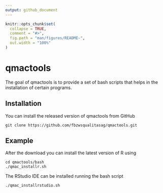 ```yaml
---
output: github_document
---
```


<!-- README.md is generated from README.Rmd. Please edit that file -->

```r
knitr::opts_chunk$set(
  collapse = TRUE,
  comment = "#>",
  fig.path = "man/figures/README-",
  out.width = "100%"
)
```

# qmactools

<!-- badges: start -->
<!-- badges: end -->

The goal of qmactools is to provide a set of bash scripts that helps in the installation of certain programs.

## Installation

You can install the released version of qmactools from GitHub

```
git clone https://github.com/fbzwsqualitasag/qmactools.git
```

## Example

After the download you can install the latest version of R using 

```
cd qmactools/bash
./qmac_installr.sh
```

The RStudio IDE can be installed running the bash script

```
./qmac_installrstudio.sh
```




